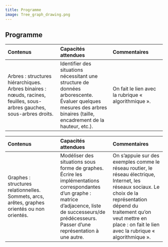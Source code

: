 ```yaml
---
title: Programme
image: Tree_graph_drawing.png
---
```


## Programme

|Contenus |Capacités attendues| Commentaires|
| :---| :---| :---|
|Arbres : structures hiérarchiques. Arbres binaires : nœuds, racines, feuilles, sous-arbres gauches, sous-arbres droits.| Identifier des situations nécessitant une structure de données arborescente. Évaluer quelques mesures des arbres binaires (taille, encadrement de la hauteur, etc.).| On fait le lien avec la rubrique « algorithmique ».|

|Contenus |Capacités attendues| Commentaires|
| :---| :---| :---|
Graphes : structures relationnelles. Sommets, arcs, arêtes, graphes orientés ou non orientés.| Modéliser des situations sous forme de graphes. Écrire les implémentations correspondantes d’un graphe : matrice d’adjacence, liste de successeurs/de prédécesseurs. Passer d’une représentation à une autre.|On s’appuie sur des exemples comme le réseau routier, le réseau électrique, Internet, les réseaux sociaux. Le choix de la représentation dépend du traitement qu’on veut mettre en place : on fait le lien avec la rubrique « algorithmique ».|